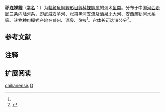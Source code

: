 {{Speciesbox
| name = 祁连裸鲤
| status = NE
| status_system = IUCN3.1
| image = 
| genus = Gymnocypris
| species = chilianensis
| authority = [[李思忠_(鱼类学家)|Li]] & Chang{{notetag | name="ZSY"|1=[http://museum.ioz.ac.cn/topic_detail.aspx?id=5933 张世义]，[[中国科学院动物研究所|中国科学院动物研究所]]高级工程师。}}, 1974<ref name='id6187'>{{cite web| url =http://www.bioinfo.cn/db05/BjdwSpecies.php?action=view&id=6187| title =祁连裸鲤| work =中国动物物种编目数据库| publisher =中国科学院微生物研究所| author =中国科学院动物研究所| accessdate =2009-04-11| deadurl =yes| archiveurl =https://web.archive.org/web/20160305045012/http://www.bioinfo.cn/db05/BjdwSpecies.php?action=view&id=6187| archivedate =2016-03-05}}</ref>
| synonyms = 
}}

'''祁连裸鲤'''（[[学名|学名]]：{{lang|la|''Gymnocypris chilianensis''}}）为[[輻鰭魚綱|輻鰭魚綱]][[鯉形目|鯉形目]][[鲤科|鲤科]][[裸鲤属|裸鲤属]]的淡水[[鱼类|鱼类]]。分布于中国[[河西走廊|河西走廊]]三条内陆河系，即武威[[石羊河|石羊河]]、张掖[[额济纳河|黑河]]支流及[[酒泉|酒泉]][[北大河|北大河]]、安西[[疏勒河|疏勒河]]水系等。该物种的模式产地在[[瓜州县|瓜州]]、[[酒泉|酒泉]]、[[张掖|张掖]]<ref name='id6187'/>。它体长可达18公分<ref  name=fishbase>{{FishBase species | genus = Gymnocypris | species = chilianensis | month = 9| year = 2010}}</ref>。

== 参考文献 ==
{{reflist}}

== 注释 == 
{{NoteFoot}}

== 扩展阅读 ==
{{refbegin}}
{{wikispecies-inline|Gymnocypris chilianensis|祁连裸鲤}}
{{refend}}

{{Taxonbar}}

[[Category:裸鲤属|chilianensis]]
[[Category:1974年描述的鱼类|G]]


{{鲤形目小作品}}